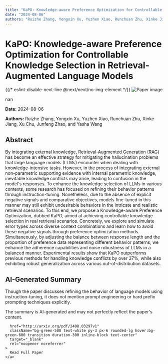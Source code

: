 ```yaml
---
title: "KaPO: Knowledge-aware Preference Optimization for Controllable Knowledge Selection in Retrieval-Augmented Language Models"
date: "2024-08-06"
authors: "Ruizhe Zhang, Yongxin Xu, Yuzhen Xiao, Runchuan Zhu, Xinke Jiang, Xu Chu, Junfeng Zhao, and Yasha Wang"
---
```



<div className="bg-gray-800 text-white min-h-screen p-8">
  <h1 className="text-4xl font-bold mb-6">KaPO: Knowledge-aware Preference Optimization for Controllable Knowledge Selection in Retrieval-Augmented Language Models</h1>

  <div className="mb-8">
    {{/* eslint-disable-next-line @next/next/no-img-element */}}
    <img
      src="/images/papers/KaPO_ Knowledge-aware Preference Optimization for Controllable Knowledge Selection in Retrieval-Augm.png"
      alt="Paper image"
      className="w-full h-auto rounded-lg"
    />
    <p className="text-sm text-gray-400 mt-2">nan</p>
  </div>

  <p className="text-gray-300 mb-2"><strong>Date:</strong> 2024-08-06</p>
  <p className="text-gray-300 italic mb-6"><strong>Authors:</strong> Ruizhe Zhang, Yongxin Xu, Yuzhen Xiao, Runchuan Zhu, Xinke Jiang, Xu Chu, Junfeng Zhao, and Yasha Wang</p>

  <div className="bg-gray-700 p-6 rounded-lg mb-8">
    <h2 className="text-2xl font-semibold mb-4">Abstract</h2>
    <p>By integrating external knowledge, Retrieval-Augmented Generation (RAG) has
become an effective strategy for mitigating the hallucination problems that
large language models (LLMs) encounter when dealing with knowledge-intensive
tasks. However, in the process of integrating external non-parametric
supporting evidence with internal parametric knowledge, inevitable knowledge
conflicts may arise, leading to confusion in the model's responses. To enhance
the knowledge selection of LLMs in various contexts, some research has focused
on refining their behavior patterns through instruction-tuning. Nonetheless,
due to the absence of explicit negative signals and comparative objectives,
models fine-tuned in this manner may still exhibit undesirable behaviors in the
intricate and realistic retrieval scenarios. To this end, we propose a
Knowledge-aware Preference Optimization, dubbed KaPO, aimed at achieving
controllable knowledge selection in real retrieval scenarios. Concretely, we
explore and simulate error types across diverse context combinations and learn
how to avoid these negative signals through preference optimization methods.
Simultaneously, by adjusting the balance between response length and the
proportion of preference data representing different behavior patterns, we
enhance the adherence capabilities and noise robustness of LLMs in a balanced
manner. Experimental results show that KaPO outperforms previous methods for
handling knowledge conflicts by over 37%, while also exhibiting robust
generalization across various out-of-distribution datasets.</p>
  </div>

  <div className="bg-gray-700 p-6 rounded-lg mb-8">
    <h2 className="text-2xl font-semibold mb-4">AI-Generated Summary</h2>
    <p>Though the paper discusses refining the behavior of language models using instruction-tuning, it does not mention prompt engineering or hard prefix prompting techniques explicitly.</p>
  </div>

  <p className="text-sm text-gray-400 mt-8 mb-8">
    The summary is AI-generated and may not perfectly reflect the paper's content.
  </p>

  <div className="flex justify-center">
    
      href="http://arxiv.org/pdf/2408.03297v1"
      className="bg-green-500 text-white py-3 px-6 rounded-lg hover:bg-green-600 transition duration-300 inline-block text-center"
      target="_blank"
      rel="noopener noreferrer"
    >
      Read Full Paper
    </a>
  </div>
</div>
